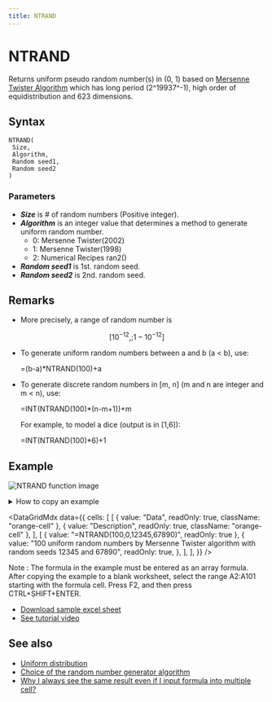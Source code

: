 ```yaml
---
title: NTRAND
---
```



# NTRAND

Returns uniform pseudo random number(s) in (0, 1) based on [Mersenne Twister Algorithm](/docs/glossary#mersenne-twister-algorithm) which has long period (2^19937^-1), high order of equidistribution and 623 dimensions.

## Syntax

```excel
NTRAND(
 Size,
 Algorithm,
 Random seed1,
 Random seed2
)
```

### Parameters

- **_Size_** is # of random numbers (Positive integer).
- **_Algorithm_** is an integer value that determines a method to generate uniform random number.
  - 0: Mersenne Twister(2002)
  - 1: Mersenne Twister(1998)
  - 2: Numerical Recipes ran2()
- **_Random seed1_** is 1st. random seed.
- **_Random seed2_** is 2nd. random seed.

## Remarks

- More precisely, a range of random number is

$$
  [10^{-12},;1-10^{-12}]
$$

- To generate uniform random numbers between a and b (a < b), use:

  =(b-a)\*NTRAND(100)+a

- To generate discrete random numbers in [m, n] (m and n are integer and m < n), use:

  =INT(NTRAND(100)\*(n-m+1))+m

  For example, to model a dice (output is in [1,6]):

  =INT(NTRAND(100)\*6)+1

## Example

![NTRAND function image](../../../assets/functions/histogram/histogramUniform.jpg)

<details>
  <summary>How to copy an example</summary>

1.  Create a blank workbook or worksheet.
2.  Select the example in the Help topic.

    **Note**  Do not select the row or column headers.

    ![Selecting an example from Help](./../../../assets/functions/HowToCopy.png)

    Selecting an example from Help

3.  Press CTRL+C.
4.  In the worksheet, select cell A1, and press CTRL+V.
5.  To switch between viewing the results and viewing the formulas that return the results, press CTRL+` (grave accent), or on the **Tools** menu, point to **Formula Auditing**, and then click **Formula Auditing Mode**.

</details>

<DataGridMdx
  data={{
    cells: [
      [
        { value: "Data", readOnly: true, className: "orange-cell" },
        { value: "Description", readOnly: true, className: "orange-cell" },
      ],
      [
        { value: "=NTRAND(100,0,12345,67890)", readOnly: true },
        {
          value:
            "100 uniform random numbers by Mersenne Twister algorithm with random seeds 12345 and 67890",
          readOnly: true,
        },
      ],
    ],
  }}
/>

Note : The formula in the example must be entered as an array formula. After copying the example to a blank worksheet, select the range A2:A101 starting with the formula cell. Press F2, and then press CTRL+SHIFT+ENTER.

- [Download sample excel sheet](https://www.ntrand.com/files/NtRand1.zip)
- [See tutorial video](https://www.ntrand.com/files/SingleRandom_Demo.swf)

## See also

- [Uniform distribution](https://www.ntrand.com/uniform-distribution/)
- [Choice of the random number generator algorithm](/docs/glossary#choice-of-the-random-number-generator-algorithm)
- [Why I always see the same result even if I input formula into multiple cell?](https://www.ntrand.com/faq/#local_CtrlShiftEnter)
